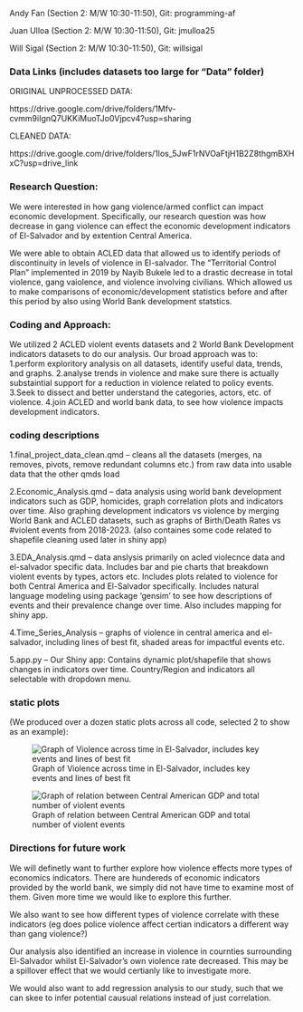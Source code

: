 
Andy Fan (Section 2: M/W 10:30-11:50), Git: programming-af

Juan Ulloa (Section 2: M/W 10:30-11:50), Git: jmulloa25

Will Sigal (Section 2: M/W 10:30-11:50), Git: willsigal 

### Data Links (includes datasets too large for "Data" folder)

ORIGINAL UNPROCESSED DATA:

https://drive.google.com/drive/folders/1Mfv-cvmm9iIgnQ7UKKiMuoTJo0Vjpcv4?usp=sharing

CLEANED DATA:

https://drive.google.com/drive/folders/1los_5JwF1rNVOaFtjH1B2Z8thgmBXHxC?usp=drive_link

### Research Question:
We were interested in how gang violence/armed conflict can impact economic development. Specifically, our research question was how decrease in gang violence can effect the economic development indicators of El-Salvador and by extention Central America.

We were able to obtain ACLED data that allowed us to identify periods of discontinuity in levels of violence in El-salvador. The "Territorial Control Plan" implemented in 2019 by Nayib Bukele led to a drastic decrease in total violence, gang vaiolence, and violence involving civilians. Which allowed us to make comparisons of economic/development statistics before and after this period by also using World Bank development statstics.

### Coding and Approach:
We utilized 2 ACLED violent events datasets and 2 World Bank Development indicators datasets to do our analysis. Our broad approach was to: 1.perform exploritory analysis on all datasets, identify useful data, trends, and graphs. 2.analyse trends in violence and make sure there is actually substaintial support for a reduction in violence related to policy events. 3.Seek to dissect and better understand the categories, actors, etc. of violence. 4.join ACLED and world bank data, to see how violence impacts development indicators.

### coding descriptions
1.final_project_data_clean.qmd -- cleans all the datasets (merges, na removes, pivots, remove redundant columns etc.) from raw data into usable data that the other qmds load

2.Economic_Analysis.qmd -- data analysis using world bank development indicators such as GDP, homicides, graph correlation plots and indicators over time. Also graphing development indicators vs violence by merging World Bank and ACLED datasets, such as graphs of Birth/Death Rates vs #violent events from 2018-2023. (also containes some code related to shapefile cleaning used later in shiny app)

3.EDA_Analysis.qmd -- data anslysis primarily on acled violecnce data and el-salvador specific data. Includes bar and pie charts that breakdown violent events by types, actors etc. Includes plots related to violence for both Central America and El-Salvador specifically. Includes natural language modeling using package 'gensim' to see how descriptions of events and their prevalence change over time. Also includes mapping for shiny app.

4.Time_Series_Analysis -- graphs of violence in central america and el-salvador, including lines of best fit, shaded areas for impactful events etc.

5.app.py -- Our Shiny app: Contains dynamic plot/shapefile that shows changes in indicators over time. Country/Region and indicators all selectable with dropdown menu.

### static plots
(We produced over a dozen static plots across all code, selected 2 to show as an example):

![Graph of Violence across time in El-Salvador, includes key events and lines of best fit](pictures/Monthly_Attacks_ELsalv_regression.jpg)

![Graph of relation between Central American GDP and total number of violent events](pictures/Violence_GDP.jpg)

### Directions for future work
We will definetly want to further explore how violence effects more types of economics indicators. There are hundereds of economic indicators provided by the world bank, we simply did not have time to examine most of them. Given more time we would like to explore this further.

We also want to see how different types of violence correlate with these indicators (eg does police violence affect certian indicators a different way than gang violence?)

Our analysis also identified an increase in violence in cournties surrounding El-Salvador whilst El-Salvador's own violence rate decreased. This may be a spillover effect that we would certianly like to investigate more. 

We would also want to add regression analysis to our study, such that we can skee to infer potential causual relations instead of just correlation.